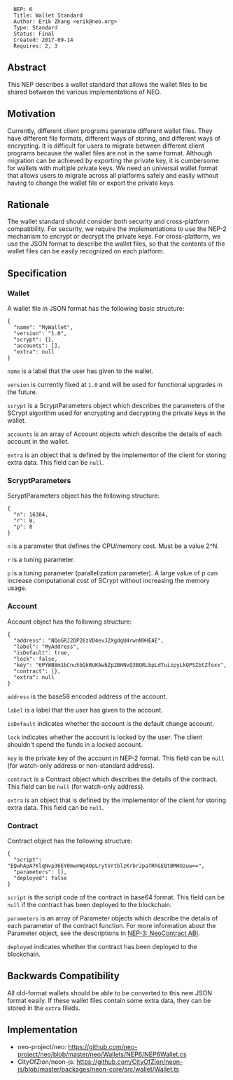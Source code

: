 <pre>
  NEP: 6
  Title: Wallet Standard
  Author: Erik Zhang <erik@neo.org>
  Type: Standard
  Status: Final
  Created: 2017-09-14
  Requires: 2, 3
</pre>

==Abstract==

This NEP describes a wallet standard that allows the wallet files to be shared between the various implementations of NEO.

==Motivation==

Currently, different client programs generate different wallet files. They have different file formats, different ways of storing, and different ways of encrypting. It is difficult for users to migrate between different client programs because the wallet files are not in the same format. Although migration can be achieved by exporting the private key, it is cumbersome for wallets with multiple private keys. We need an universal wallet format that allows users to migrate across all platforms safely and easily without having to change the wallet file or export the private keys.

==Rationale==

The wallet standard should consider both security and cross-platform compatibility. For security, we require the implementations to use the NEP-2 mechanism to encrypt or decrypt the private keys. For cross-platform, we use the JSON format to describe the wallet files, so that the contents of the wallet files can be easily recognized on each platform.

==Specification==

===Wallet===

A wallet file in JSON format has the following basic structure:

<pre>
{
  "name": "MyWallet",
  "version": "1.0",
  "scrypt": {},
  "accounts": [],
  "extra": null
}
</pre>

<code>name</code> is a label that the user has given to the wallet.

<code>version</code> is currently fixed at <code>1.0</code> and will be used for functional upgrades in the future.

<code>scrypt</code> is a ScryptParameters object which describes the parameters of the SCrypt algorithm used for encrypting and decrypting the private keys in the wallet.

<code>accounts</code> is an array of Account objects which describe the details of each account in the wallet.

<code>extra</code> is an object that is defined by the implementor of the client for storing extra data. This field can be <code>null</code>.

===ScryptParameters===

ScryptParameters object has the following structure:

<pre>
{
  "n": 16384,
  "r": 8,
  "p": 8
}
</pre>

<code>n</code> is a parameter that defines the CPU/memory cost. Must be a value 2^N.

<code>r</code> is a tuning parameter.

<code>p</code> is a tuning parameter (parallelization parameter). A large value of p can increase computational cost of SCrypt without increasing the memory usage.

===Account===

Account object has the following structure:

<pre>
{
  "address": "NQoGRJ2DP26zVD4evJ2XgdqU4rwnN9HEAE",
  "label": "MyAddress",
  "isDefault": true,
  "lock": false,
  "key": "6PYWB8m1bCnu5bQkRUKAwbZp2BHNvQ3BQRLbpLdTuizpyLkQPSZbtZfoxx",
  "contract": {},
  "extra": null
}
</pre>

<code>address</code> is the base58 encoded address of the account.

<code>label</code> is a label that the user has given to the account.

<code>isDefault</code> indicates whether the account is the default change account.

<code>lock</code> indicates whether the account is locked by the user. The client shouldn't spend the funds in a locked account.

<code>key</code> is the private key of the account in NEP-2 format. This field can be <code>null</code> (for watch-only address or non-standard address).

<code>contract</code> is a Contract object which describes the details of the contract. This field can be <code>null</code> (for watch-only address).

<code>extra</code> is an object that is defined by the implementor of the client for storing extra data. This field can be <code>null</code>.

===Contract===

Contract object has the following structure:

<pre>
{
  "script": "EQwhApA7KlqNvp36EY0mwnWg4DpLrytVrtblzKrbrJpaTRhGEQtBMHOzuw==",
  "parameters": [],
  "deployed": false
}
</pre>

<code>script</code> is the script code of the contract in base64 format. This field can be <code>null</code> if the contract has been deployed to the blockchain.

<code>parameters</code> is an array of Parameter objects which describe the details of each parameter of the contract function. For more information about the Parameter object, see the descriptions in [[nep-3.mediawiki|NEP-3: NeoContract ABI]].

<code>deployed</code> indicates whether the contract has been deployed to the blockchain.

==Backwards Compatibility==

All old-format wallets should be able to be converted to this new JSON format easily. If these wallet files contain some extra data, they can be stored in the <code>extra</code> fileds.

==Implementation==

*neo-project/neo: https://github.com/neo-project/neo/blob/master/neo/Wallets/NEP6/NEP6Wallet.cs 
*CityOfZion/neon-js: https://github.com/CityOfZion/neon-js/blob/master/packages/neon-core/src/wallet/Wallet.ts 
